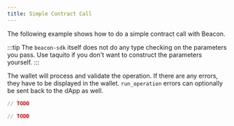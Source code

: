 ```yaml
---
title: Simple Contract Call
---
```


The following example shows how to do a simple contract call with Beacon.

:::tip
The `beacon-sdk` itself does not do any type checking on the parameters you pass. Use taquito if you don't want to construct the parameters yourself.
:::

The wallet will process and validate the operation. If there are any errors, they have to be displayed in the wallet. `run_operation` errors can optionally be sent back to the dApp as well.

<!-- embedme simple-contract-call.beacon.ts -->

```ts
// TODO
```

<!-- embedme simple-contract-call.taquito.ts -->

```ts
// TODO
```
